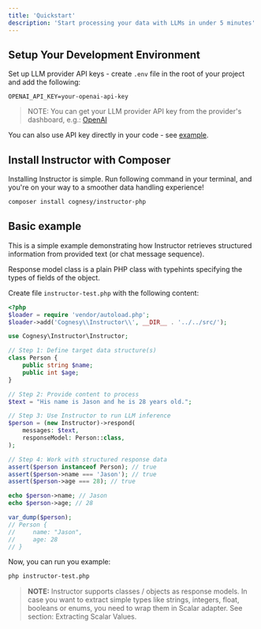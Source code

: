 ```yaml
---
title: 'Quickstart'
description: 'Start processing your data with LLMs in under 5 minutes'
---
```



## Setup Your Development Environment

Set up LLM provider API keys - create `.env` file in the root of your project and add the following:

```env
OPENAI_API_KEY=your-openai-api-key
```

> NOTE: You can get your LLM provider API key from the provider's dashboard, e.g.:
> [OpenAI](https://platform.openai.com/)

You can also use API key directly in your code - see [example](cookbook/examples/advanced/custom_client).



## Install Instructor with Composer

Installing Instructor is simple. Run following command in your terminal, and you're on your way to a smoother data handling experience!

```bash
composer install cognesy/instructor-php
```


## Basic example

This is a simple example demonstrating how Instructor retrieves structured information from provided text (or chat message sequence).

Response model class is a plain PHP class with typehints specifying the types of fields of the object.

Create file `instructor-test.php` with the following content:

```php
<?php
$loader = require 'vendor/autoload.php';
$loader->add('Cognesy\\Instructor\\', __DIR__ . '../../src/');

use Cognesy\Instructor\Instructor;

// Step 1: Define target data structure(s)
class Person {
    public string $name;
    public int $age;
}

// Step 2: Provide content to process
$text = "His name is Jason and he is 28 years old.";

// Step 3: Use Instructor to run LLM inference
$person = (new Instructor)->respond(
    messages: $text,
    responseModel: Person::class,
);

// Step 4: Work with structured response data
assert($person instanceof Person); // true
assert($person->name === 'Jason'); // true
assert($person->age === 28); // true

echo $person->name; // Jason
echo $person->age; // 28

var_dump($person);
// Person {
//     name: "Jason",
//     age: 28
// }
```

Now, you can run you example:

```bash
php instructor-test.php
```

> **NOTE:** Instructor supports classes / objects as response models. In case you want to extract
> simple types like strings, integers, float, booleans or enums, you need to wrap them in Scalar adapter.
> See section: Extracting Scalar Values.

